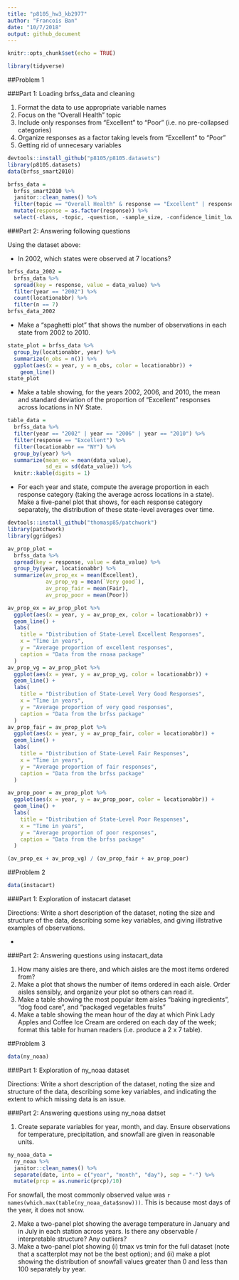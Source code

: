 ```yaml
---
title: "p8105_hw3_kb2977"
author: "Francois Ban"
date: "10/7/2018"
output: github_document
---
```


```r
knitr::opts_chunk$set(echo = TRUE)

library(tidyverse)
```

##Problem 1

###Part 1: Loading brfss_data and cleaning

1. Format the data to use appropriate variable names
2. Focus on the “Overall Health” topic
3. Include only responses from “Excellent” to “Poor” (i.e. no pre-collapsed categories)
4. Organize responses as a factor taking levels from “Excellent” to “Poor”
5. Getting rid of unnecesary variables

```r
devtools::install_github("p8105/p8105.datasets")
library(p8105.datasets)
data(brfss_smart2010)

brfss_data = 
  brfss_smart2010 %>% 
  janitor::clean_names() %>% 
  filter(topic == "Overall Health" & response == "Excellent" | response == "Poor" | response == "Very good" | response == "Fair") %>%
  mutate(response = as.factor(response)) %>% 
  select(-class, -topic, -question, -sample_size, -confidence_limit_low:-geo_location)
```

###Part 2: Answering following questions

Using the dataset above:

* In 2002, which states were observed at 7 locations?

```r
brfss_data_2002 = 
  brfss_data %>%
  spread(key = response, value = data_value) %>%
  filter(year == "2002") %>%
  count(locationabbr) %>% 
  filter(n == 7)
brfss_data_2002
```

* Make a “spaghetti plot” that shows the number of observations in each state from 2002 to 2010.

```r
state_plot = brfss_data %>% 
  group_by(locationabbr, year) %>% 
  summarize(n_obs = n()) %>%
  ggplot(aes(x = year, y = n_obs, color = locationabbr)) +
    geom_line()
state_plot
```

* Make a table showing, for the years 2002, 2006, and 2010, the mean and standard deviation of the proportion of “Excellent” responses across locations in NY State.

```r
table_data = 
  brfss_data %>%
  filter(year == "2002" | year == "2006" | year == "2010") %>% 
  filter(response == "Excellent") %>%
  filter(locationabbr == "NY") %>%
  group_by(year) %>%
  summarize(mean_ex = mean(data_value),
            sd_ex = sd(data_value)) %>%
  knitr::kable(digits = 1)
```

* For each year and state, compute the average proportion in each response category (taking the average across locations in a state). Make a five-panel plot that shows, for each response category separately, the distribution of these state-level averages over time.

```r
devtools::install_github("thomasp85/patchwork")
library(patchwork)
library(ggridges)

av_prop_plot =
  brfss_data %>% 
  spread(key = response, value = data_value) %>% 
  group_by(year, locationabbr) %>% 
  summarize(av_prop_ex = mean(Excellent),
            av_prop_vg = mean(`Very good`),
            av_prop_fair = mean(Fair),
            av_prop_poor = mean(Poor))

av_prop_ex = av_prop_plot %>% 
  ggplot(aes(x = year, y = av_prop_ex, color = locationabbr)) +
  geom_line() +
  labs(
    title = "Distribution of State-Level Excellent Responses",
    x = "Time in years",
    y = "Average proportion of excellent responses",
    caption = "Data from the rnoaa package"
  )
av_prop_vg = av_prop_plot %>% 
  ggplot(aes(x = year, y = av_prop_vg, color = locationabbr)) +
  geom_line() +
  labs(
    title = "Distribution of State-Level Very Good Responses",
    x = "Time in years",
    y = "Average proportion of very good responses",
    caption = "Data from the brfss package"
  )
av_prop_fair = av_prop_plot %>% 
  ggplot(aes(x = year, y = av_prop_fair, color = locationabbr)) +
  geom_line() +
  labs(
    title = "Distribution of State-Level Fair Responses",
    x = "Time in years",
    y = "Average proportion of fair responses",
    caption = "Data from the brfss package"
  )

av_prop_poor = av_prop_plot %>% 
  ggplot(aes(x = year, y = av_prop_poor, color = locationabbr)) +
  geom_line() +
  labs(
    title = "Distribution of State-Level Poor Responses",
    x = "Time in years",
    y = "Average proportion of poor responses",
    caption = "Data from the brfss package"
  )

(av_prop_ex + av_prop_vg) / (av_prop_fair + av_prop_poor)
```

##Problem 2

```r
data(instacart)
```

###Part 1: Exploration of instacart dataset

Directions: Write a short description of the dataset, noting the size and structure of the data, describing some key variables, and giving illstrative examples of observations. 

* 

###Part 2: Answering questions using instacart_data

1. How many aisles are there, and which aisles are the most items ordered from?
2. Make a plot that shows the number of items ordered in each aisle. Order aisles sensibly, and organize your plot so others can read it.
3. Make a table showing the most popular item aisles “baking ingredients”, “dog food care”, and “packaged vegetables fruits”
4. Make a table showing the mean hour of the day at which Pink Lady Apples and Coffee Ice Cream are ordered on each day of the week; format this table for human readers (i.e. produce a 2 x 7 table).

##Problem 3

```r

data(ny_noaa)
```

###Part 1: Exploration of ny_noaa dataset

Directions: Write a short description of the dataset, noting the size and structure of the data, describing some key variables, and indicating the extent to which missing data is an issue. 

###Part 2: Answering questions using ny_noaa datset

1. Create separate variables for year, month, and day. Ensure observations for temperature, precipitation, and snowfall are given in reasonable units.

```r
ny_noaa_data = 
  ny_noaa %>% 
  janitor::clean_names() %>% 
  separate(date, into = c("year", "month", "day"), sep = "-") %>% 
  mutate(prcp = as.numeric(prcp)/10)
```

For snowfall, the most commonly observed value was `r names(which.max(table(ny_noaa_data$snow)))`. This is because most days of the year, it does not snow.

2. Make a two-panel plot showing the average temperature in January and in July in each station across years. Is there any observable / interpretable structure? Any outliers?
3. Make a two-panel plot showing (i) tmax vs tmin for the full dataset (note that a scatterplot may not be the best option); and (ii) make a plot showing the distribution of snowfall values greater than 0 and less than 100 separately by year.
